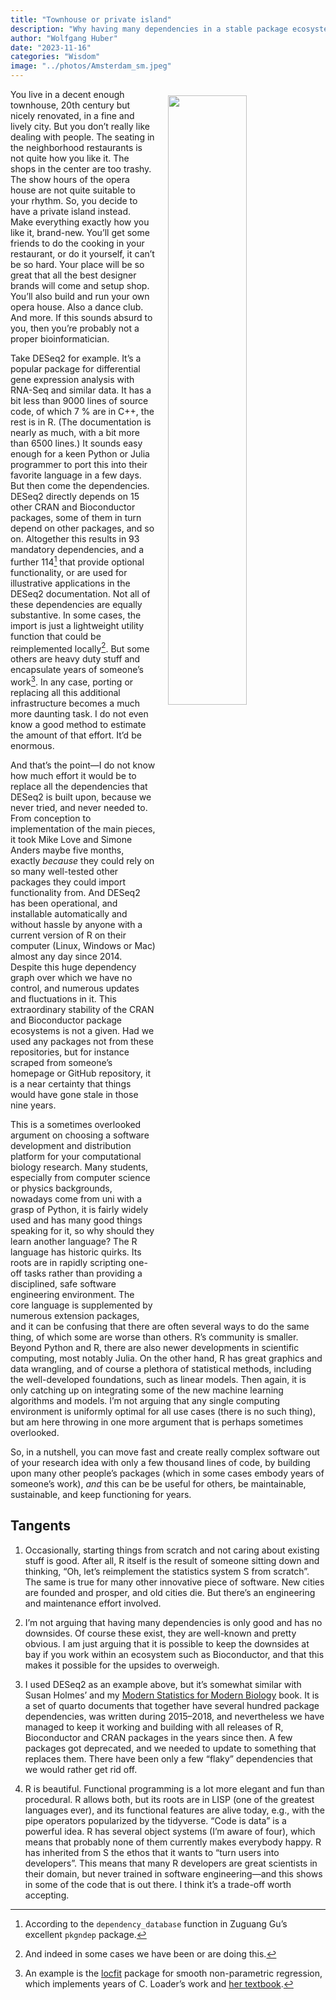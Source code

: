 ```yaml
---
title: "Townhouse or private island"
description: "Why having many dependencies in a stable package ecosystem can be good for your computational biology research"
author: "Wolfgang Huber"
date: "2023-11-16"
categories: "Wisdom"
image: "../photos/Amsterdam_sm.jpeg"
---
```


![](../photos/Amsterdam_0.jpg){width="50%" style="float:right; position:relative; padding-top:10px; padding-left:20px; padding-bottom:10px"}
You live in a decent enough townhouse, 20th century but nicely renovated, in a fine and lively city. But you don't really like dealing with people. The seating in the neighborhood restaurants is not quite how you like it. The shops in the center are too trashy. The show hours of the opera house are not quite suitable to your rhythm. So, you decide to have a private island instead. Make everything exactly how you like it, brand-new. You'll get some friends to do the cooking in your restaurant, or do it yourself, it can't be so hard. Your place will be so great that all the best designer brands will come and setup shop. You'll also build and run your own opera house. Also a dance club. And more. If this sounds absurd to you, then you're probably not a proper bioinformatician.

Take DESeq2 for example. It's a popular package for differential gene expression analysis with RNA-Seq and similar data. It has a bit less than 9000 lines of source code, of which 7 \% are in C++, the rest is in R. (The documentation is nearly as much, with a bit more than 6500 lines.) It sounds easy enough for a keen Python or Julia programmer to port this into their favorite language in a few days. But then come the dependencies. DESeq2 directly depends on 15 other CRAN and Bioconductor packages, some of them in turn depend on other packages, and so on. Altogether this results in 93 mandatory dependencies, and a further 114^[According to the `dependency_database` function in Zuguang Gu's excellent `pkgndep` package.] that provide optional functionality, or are used for illustrative applications in the DESeq2 documentation. Not all of these dependencies are equally substantive. In some cases, the import is just a lightweight utility function that could be reimplemented locally^[And indeed in some cases we have been or are doing this.]. But some others are heavy duty stuff and encapsulate years of someone's work^[An example is the [locfit](https://CRAN.R-project.org/package=locfit)  package for smooth non-parametric regression, which implements years of C.\ Loader's work and [her textbook](https://link.springer.com/book/10.1007/b98858).]. In any case, porting or replacing all this additional infrastructure becomes a much more daunting task. I do not even know a good method to estimate the amount of that effort. It'd be enormous.

And that's the point---I do not know how much effort it would be to replace all the dependencies that DESeq2 is built upon, because we never tried, and never needed to. From conception to implementation of the main pieces, it took Mike Love and Simone Anders maybe five months, exactly *because* they could rely on so many well-tested other packages they could import functionality from. And DESeq2 has been operational, and installable automatically and without hassle by anyone with a current version of R on their computer (Linux, Windows or Mac) almost any day since 2014. Despite this huge dependency graph over which we have no control, and numerous updates and fluctuations in it. This extraordinary stability of the CRAN and Bioconductor package ecosystems is not a given. Had we used any packages not from these repositories, but for instance scraped from someone's homepage or GitHub repository, it is a near certainty that things would have gone stale in those nine years.

This is a sometimes overlooked argument on choosing a software development and distribution platform for your computational biology research. Many students, especially from computer science or physics backgrounds, nowadays come from uni with a grasp of Python, it is fairly widely used and has many good things speaking for it, so why should they learn another language? The R language has historic quirks. Its roots are in rapidly scripting one-off tasks rather than providing a disciplined, safe software engineering environment. The core language is supplemented by numerous extension packages, and it can be confusing that there are often several ways to do the same thing, of which some are worse than others. R's community is smaller. Beyond Python and R, there are also newer developments in scientific computing, most notably Julia. On the other hand, R has great graphics and data wrangling, and of course a plethora of statistical methods, including the well-developed foundations, such as linear models. Then again, it is only catching up on integrating some of the new machine learning algorithms and models. I'm not arguing that any single computing environment is uniformly optimal for all use cases (there is no such thing), but am here throwing in one more argument that is perhaps sometimes overlooked.

So, in a nutshell, you can move fast and create really complex software out of your research idea with only a few thousand lines of code, by building upon many other people's packages (which in some cases embody years of someone's work), *and* this can be be useful for others, be maintainable, sustainable, and keep functioning for years.

## Tangents

1. Occasionally, starting things from scratch and not caring about existing stuff is good. After all, R itself is the result of someone sitting down and thinking, "Oh, let's reimplement the statistics system S from scratch". The same is true for many other innovative piece of software. New cities are founded and prosper, and old cities die. But there's an engineering and maintenance effort involved.

2. I'm not arguing that having many dependencies is only good and has no downsides. Of course these exist, they are well-known and pretty obvious. I am just arguing that it is possible to keep the downsides at bay if you work within an ecosystem such as Bioconductor, and that this makes it possible for the upsides to overweigh.

3. I used DESeq2 as an example above, but it's somewhat similar with Susan Holmes' and my [Modern Statistics for Modern Biology](https://www.huber.embl.de/msmb/) book. It is a set of quarto documents that together have several hundred package dependencies, was written during 2015--2018, and nevertheless we have managed to keep it working and building with all releases of R, Bioconductor and CRAN packages in the years since then. A few packages got deprecated, and we needed to update to something that replaces them. There have been only a few "flaky" dependencies that we would rather get rid off.

4. R is beautiful. Functional programming is a lot more elegant and fun than procedural. R allows both, but its roots are in LISP (one of the greatest languages ever), and its functional features are alive today, e.g., with the pipe operators popularized by the tidyverse. "Code is data" is a powerful idea. R has several object systems (I'm aware of four), which means that probably none of them currently makes everybody happy. R has inherited from S the ethos that it wants to "turn users into developers". This means that many R developers are great scientists in their domain, but never trained in software engineering---and this shows in some of the code that is out there. I think it's a trade-off worth accepting.



<!--

DESeq2 sources (cat * | wc):
R code: 8344 lines, (376k)
C++ code: 607 lines (40k)
man pages: 3171 lines (216k)
vignette: 3367 lines (140k)

DESeq2 dependencies:
pkgndep::dependency_database()

-->
